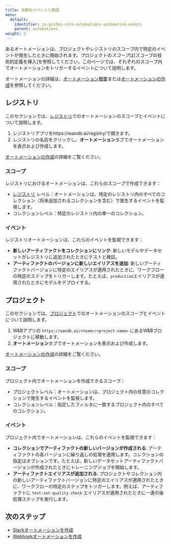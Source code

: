 ```yaml
---
title: 自動化イベントと範囲
menu:
  default:
    identifier: ja-guides-core-automations-automation-events
    parent: automations
weight: 2
---
```



<Info>
<EnterpriseCloudOnly/>
</Info>

あるオートメーションは、プロジェクトやレジストリのスコープ内で特定のイベントが発生したときに開始されます。プロジェクトの*スコープ*は[スコープの技術的定義を挿入]を参照してください。このページでは、それぞれのスコープ内でオートメーションをトリガーするイベントについて説明します。

オートメーションの詳細は、[オートメーション概要](/ja/models/core/automations/)または[オートメーションの作成](/ja/models/core/automations/create-automations/)を参照してください。

## レジストリ
このセクションでは、[レジストリ](/ja/models/core/registry/)でのオートメーションのスコープとイベントについて説明します。

1. レジストリアプリをhttps://wandb.ai/registry/で開きます。
1. レジストリの名前をクリックし、**オートメーション**タブでオートメーションを表示および作成します。

[オートメーションの作成](/ja/models/core/automations/create-automations/)の詳細をご覧ください。

### スコープ
レジストリにおけるオートメーションは、これらのスコープで作成できます：
- [レジストリ](/ja/models/core/registry/) レベル：オートメーションは、特定のレジストリ内のすべてのコレクション（将来追加されるコレクションを含む）で発生するイベントを監視します。
- コレクションレベル：特定のレジストリ内の単一のコレクション。

### イベント
レジストリオートメーションは、これらのイベントを監視できます：
- **新しいアーティファクトをコレクションにリンク**: 新しいモデルやデータセットがレジストリに追加されたときにテストと検証。
- **アーティファクトのバージョンに新しいエイリアスを追加**: 新しいアーティファクトバージョンに特定のエイリアスが適用されたときに、ワークフローの特定のステップをトリガーします。たとえば、`production`エイリアスが適用されたときにモデルをデプロイする。

## プロジェクト
このセクションでは、[プロジェクト](/ja/models/core/automations/automation-events/#%E3%83%97%E3%83%AD%E3%82%B8%E3%82%A7%E3%82%AF%E3%83%88)でのオートメーションのスコープとイベントについて説明します。

1. W&Bアプリの `https://wandb.ai/<team>/<project-name>` にあるW&Bプロジェクトに移動します。
1. **オートメーション**タブでオートメーションを表示および作成します。

[オートメーションの作成](/ja/models/core/automations/create-automations/)の詳細をご覧ください。

### スコープ
プロジェクト内でオートメーションを作成できるスコープ：
- プロジェクトレベル：オートメーションは、プロジェクト内の任意のコレクションで発生するイベントを監視します。
- コレクションレベル：指定したフィルタに一致するプロジェクト内のすべてのコレクション。

### イベント
プロジェクト内でオートメーションは、これらのイベントを監視できます：
- **コレクションでアーティファクトの新しいバージョンが作成される**: アーティファクトの各バージョンに繰り返しの処理を適用します。コレクションの指定はオプションです。たとえば、新しいデータセットアーティファクトバージョンが作成されたときにトレーニングジョブを開始します。
- **アーティファクトエイリアスが追加される**: プロジェクトやコレクション内の新しいアーティファクトバージョンに特定のエイリアスが適用されたときに、ワークフローの特定のステップをトリガーします。例えば、アーティファクトに `test-set-quality-check` エイリアスが適用されたときに一連の後処理ステップを実行します。

## 次のステップ
- [Slackオートメーションを作成](/ja/models/core/automations/create-automations/slack/)
- [Webhookオートメーションを作成](/ja/models/core/automations/create-automations/webhook/)